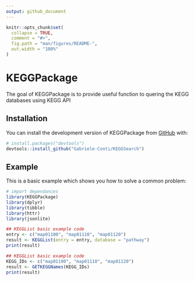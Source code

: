 ```yaml
---
output: github_document
---
```


<!-- README.md is generated from README.Rmd. Please edit that file -->

```r
knitr::opts_chunk$set(
  collapse = TRUE,
  comment = "#>",
  fig.path = "man/figures/README-",
  out.width = "100%"
)
```

# KEGGPackage

<!-- badges: start -->
<!-- badges: end -->

The goal of KEGGPackage is to provide useful function to quering the KEGG databases using KEGG API

## Installation

You can install the development version of KEGGPackage from [GitHub](https://github.com/) with:

``` r
# install.packages("devtools")
devtools::install_github("Gabriele-Conti/KEGGSearch")
```

## Example

This is a basic example which shows you how to solve a common problem:

```r
# import dependances
library(KEGGPackage)
library(dplyr)
library(tibble)
library(httr)
library(jsonlite)

## KEGGList basic example code
entry <- c("map01100", "map01110", "map01120")
result <- KEGGList(entry = entry, database = "pathway")
print(result)

## KEGGList basic example code
KEGG_IDs <- c("map01100", "map01110", "map01120")
result <- GETKEGGNames(KEGG_IDs)
print(result)

```

